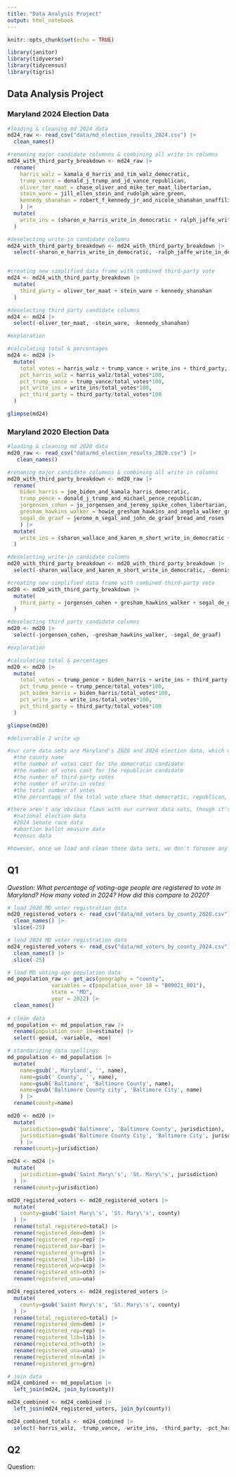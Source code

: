 ```yaml
---
title: "Data Analysis Project"
output: html_notebook
---
```


```r
knitr::opts_chunk$set(echo = TRUE)
```

```r
library(janitor) 
library(tidyverse)
library(tidycensus)
library(tigris)
```

## Data Analysis Project

### Maryland 2024 Election Data

```r
#loading & cleaning md 2024 data
md24_raw <- read_csv("data/md_election_results_2024.csv") |>
  clean_names()

#renaming major candidate columnns & combining all write in columns
md24_with_third_party_breakdown <- md24_raw |>
  rename(
    harris_walz = kamala_d_harris_and_tim_walz_democratic,
    trump_vance = donald_j_trump_and_jd_vance_republican,
    oliver_ter_maat = chase_oliver_and_mike_ter_maat_libertarian,
    stein_ware = jill_ellen_stein_and_rudolph_ware_green,
    kennedy_shanahan = robert_f_kennedy_jr_and_nicole_shanahan_unaffiliated
    ) |>
  mutate(
    write_ins = (sharon_e_harris_write_in_democratic + ralph_jaffe_write_in_democratic + paij_boring_and_jaimey_rutschman_write_in_republican + sethatina_newman_write_in_republican + carol_asher_write_in_other_candidates + jokie_beckett_jr_write_in_other_candidates + claudia_de_la_cruz_and_karina_garcia_write_in_other_candidates + john_r_gibb_jr_write_in_other_candidates + joseph_kishore_write_in_other_candidates + william_p_stodden_write_in_other_candidates + shiva_ayyadurai_and_crystal_ellis_write_in_unaffiliated + president_r_boddie_write_in_unaffiliated + theo_brown_sr_write_in_unaffiliated + susan_maude_buchser_write_in_unaffiliated + john_cheng_and_wayne_waligorski_write_in_unaffiliated + cherunda_fox_write_in_unaffiliated + garry_hubbard_and_elizabeth_seymour_write_in_unaffiliated + shondra_irving_write_in_unaffiliated + douglas_jenkins_write_in_unaffiliated + brian_larry_kienitz_write_in_unaffiliated + richard_mayers_write_in_unaffiliated + andre_ramon_mc_neil_sr_write_in_unaffiliated + future_madam_potus_and_jessica_kennedy_write_in_unaffiliated + benjamin_l_schwalb_write_in_unaffiliated + peter_sonski_write_in_unaffiliated + lester_h_waller_jr_write_in_unaffiliated + cornel_west_and_melina_abdullah_write_in_unaffiliated + michael_yost_write_in_unaffiliated + other_write_ins)
  )

#deselecting write-in candidate columns
md24_with_third_party_breakdown <- md24_with_third_party_breakdown |>
  select(-sharon_e_harris_write_in_democratic, -ralph_jaffe_write_in_democratic, -paij_boring_and_jaimey_rutschman_write_in_republican, -sethatina_newman_write_in_republican, -carol_asher_write_in_other_candidates, -jokie_beckett_jr_write_in_other_candidates, -claudia_de_la_cruz_and_karina_garcia_write_in_other_candidates, -john_r_gibb_jr_write_in_other_candidates, -joseph_kishore_write_in_other_candidates, -william_p_stodden_write_in_other_candidates, -shiva_ayyadurai_and_crystal_ellis_write_in_unaffiliated, -president_r_boddie_write_in_unaffiliated, -theo_brown_sr_write_in_unaffiliated, -susan_maude_buchser_write_in_unaffiliated, -john_cheng_and_wayne_waligorski_write_in_unaffiliated, -cherunda_fox_write_in_unaffiliated, -garry_hubbard_and_elizabeth_seymour_write_in_unaffiliated, -shondra_irving_write_in_unaffiliated, -douglas_jenkins_write_in_unaffiliated, -brian_larry_kienitz_write_in_unaffiliated, -richard_mayers_write_in_unaffiliated, -andre_ramon_mc_neil_sr_write_in_unaffiliated, -future_madam_potus_and_jessica_kennedy_write_in_unaffiliated, -benjamin_l_schwalb_write_in_unaffiliated, -peter_sonski_write_in_unaffiliated, -lester_h_waller_jr_write_in_unaffiliated, -cornel_west_and_melina_abdullah_write_in_unaffiliated, -michael_yost_write_in_unaffiliated, -other_write_ins)


#creating new simplified data frame with combined third-party vote
md24 <- md24_with_third_party_breakdown |>
  mutate(
    third_party = oliver_ter_maat + stein_ware + kennedy_shanahan
  )

#deselecting third party candidate columns
md24 <- md24 |>
  select(-oliver_ter_maat, -stein_ware, -kennedy_shanahan)
```

```r
#exploration

#calculating total & percentages
md24 <- md24 |>
  mutate(
    total_votes = harris_walz + trump_vance + write_ins + third_party,
    pct_harris_walz = harris_walz/total_votes*100,
    pct_trump_vance = trump_vance/total_votes*100,
    pct_write_ins = write_ins/total_votes*100,
    pct_third_party = third_party/total_votes*100
  )

glimpse(md24)
```

### Maryland 2020 Election Data

```r
#loading & cleaning md 2020 data
md20_raw <- read_csv("data/md_election_results_2020.csv") |>
   clean_names()

#renaming major candidate columnns & combining all write in columns
md20_with_third_party_breakdown <- md20_raw |>
  rename(
    biden_harris = joe_biden_and_kamala_harris_democratic,
    trump_pence = donald_j_trump_and_michael_pence_republican,
    jorgensen_cohen = jo_jorgensen_and_jeremy_spike_cohen_libertarian,
    gresham_hawkins_walker = howie_gresham_hawkins_and_angela_walker_green,
    segal_de_graaf = jerome_m_segal_and_john_de_graaf_bread_and_roses
    ) |>
  mutate(
    write_ins = (sharon_wallace_and_karen_m_short_write_in_democratic + dennis_andrew_ball_write_in_other + barbara_bellar_write_in_other + president_boddie_write_in_other + mary_ruth_caro_simmons_and_sherrie_dow_write_in_other + brian_carroll_write_in_other + todd_cella_write_in_other + mark_charles_and_adrian_wallace_write_in_other + phil_collins_write_in_other + roque_rocky_de_la_fuente_write_in_other + ryan_ehrenreich_and_veronica_ehrenreich_write_in_other + randall_foltyniewkz_write_in_other + tom_hoefling_and_andy_prior_write_in_other + shawn_howard_write_in_other + johnson_lee_write_in_other + susan_b_lochocki_write_in_other + brock_pierce_and_karia_ballard_write_in_other + deborah_rouse_and_sheila_cannon_write_in_other + peter_w_sherrill_write_in_other + jade_simmons_and_claudeligh_j_roze_write_in_other + kasey_wells_write_in_other + kanye_west_write_in_other + gloria_la_riva_and_sunil_freeman_write_in_unaffiliated + albert_raley_write_in_unaffiliated + benjamin_schwalb_write_in_unaffiliated + edward_shlikas_write_in_unaffiliated + other_write_ins)
  )

#deselecting write-in candidate columns
md20_with_third_party_breakdown <- md20_with_third_party_breakdown |>
  select(-sharon_wallace_and_karen_m_short_write_in_democratic, -dennis_andrew_ball_write_in_other, -barbara_bellar_write_in_other, -president_boddie_write_in_other, -mary_ruth_caro_simmons_and_sherrie_dow_write_in_other, -brian_carroll_write_in_other, -todd_cella_write_in_other, -mark_charles_and_adrian_wallace_write_in_other, -phil_collins_write_in_other, -roque_rocky_de_la_fuente_write_in_other, -ryan_ehrenreich_and_veronica_ehrenreich_write_in_other, -randall_foltyniewkz_write_in_other, -tom_hoefling_and_andy_prior_write_in_other, -shawn_howard_write_in_other, -johnson_lee_write_in_other, -susan_b_lochocki_write_in_other, -brock_pierce_and_karia_ballard_write_in_other, -deborah_rouse_and_sheila_cannon_write_in_other, -peter_w_sherrill_write_in_other, -jade_simmons_and_claudeligh_j_roze_write_in_other, -kasey_wells_write_in_other, -kanye_west_write_in_other, -gloria_la_riva_and_sunil_freeman_write_in_unaffiliated, -albert_raley_write_in_unaffiliated, -benjamin_schwalb_write_in_unaffiliated, -edward_shlikas_write_in_unaffiliated, -other_write_ins)

#creating new simplified data frame with combined third-party vote
md20 <- md20_with_third_party_breakdown |>
  mutate(
    third_party = jorgensen_cohen + gresham_hawkins_walker + segal_de_graaf
  )

#deselecting third party candidate columns
md20 <- md20 |>
  select(-jorgensen_cohen, -gresham_hawkins_walker, -segal_de_graaf)
```

```r
#exploration

#calculating total & percentages
md20 <- md20 |>
  mutate(
    total_votes = trump_pence + biden_harris + write_ins + third_party,
    pct_trump_pence = trump_pence/total_votes*100,
    pct_biden_harris = biden_harris/total_votes*100,
    pct_write_ins = write_ins/total_votes*100,
    pct_third_party = third_party/total_votes*100
  )

glimpse(md20)
```

```r
#deliverable 2 write up

#our core data sets are Maryland's 2020 and 2024 election data, which we loaded and cleaned above. cleaning primarily involved condensing the third-party and write-in columns to make the data easier to analyze. our basic analysis so far has included calculating the total number of votes cast in each election and the percentages of votes cast for each party, broken down by county. each data frame has 24 rows — one for each Maryland county — and 10 columns. the 10 columns include:
  #the county name
  #the number of votes cast for the democratic candidate
  #the number of votes cast for the republican candidate
  #the number of third-party votes
  #the number of write-in votes
  #the total number of votes
  #the percentage of the total vote share that democratic, republican, third party and write-in candidates received

#there aren't any obvious flaws with our current data sets, though it's important to point out that the 2024 results haven't been certified and therefore aren't yet official. the data sets do have their limitations when it comes to our questions, though, and it is clear that we will still need to load and clean a number of supplementary data sets to actually answer the questions we posed in deliverable 1. this will, at the very least, include:
  #national election data
  #2024 Senate race data
  #abortion ballot measure data
  #census data

#however, once we load and clean those data sets, we don't foresee any real issues with answering the questions we posed.
```

## Q1

*Question: What percentage of voting-age people are registered to vote in Maryland? How many voted in 2024? How did this compare to 2020?*

```r
# load 2020 MD voter registration data
md20_registered_voters <- read_csv("data/md_voters_by_county_2020.csv") |>
  clean_names() |>
  slice(-25)

# load 2024 MD voter registration data
md24_registered_voters <- read_csv("data/md_voters_by_county_2024.csv") |>
  clean_names() |>
  slice(-25)
```

```r
# load MD voting-age population data
md_population_raw <- get_acs(geography = "county",
              variables = c(population_over_18 = "B09021_001"),
              state = "MD",
              year = 2022) |>
  clean_names()
  
# clean data
md_population <- md_population_raw |>
  rename(population_over_18=estimate) |>
  select(-geoid, -variable, -moe)

```

```r
# standarizing data spellings
md_population <- md_population |>
  mutate(
    name=gsub(', Maryland', '', name),
    name=gsub(' County', '', name),
    name=gsub('Baltimore', 'Baltimore County', name),
    name=gsub('Baltimore County city', 'Baltimore City', name)
    ) |>
  rename(county=name)

md20 <- md20 |>
  mutate(
    jurisdiction=gsub('Baltimore', 'Baltimore County', jurisdiction),
    jurisdiction=gsub('Baltimore County City', 'Baltimore City', jurisdiction)
    ) |>
  rename(county=jurisdiction)

md24 <- md24 |>
  mutate(
    jurisdiction=gsub('Saint Mary\'s', 'St. Mary\'s', jurisdiction)
  ) |>
  rename(county=jurisdiction)

md20_registered_voters <- md20_registered_voters |>
  mutate(
    county=gsub('Saint Mary\'s', 'St. Mary\'s', county)
  ) |>
  rename(total_registered=total) |>
  rename(registered_dem=dem) |>
  rename(registered_rep=rep) |>
  rename(registered_bar=bar) |>
  rename(registered_grn=grn) |>
  rename(registered_lib=lib) |>
  rename(registered_wcp=wcp) |>
  rename(registered_oth=oth) |>
  rename(registered_una=una)

md24_registered_voters <- md24_registered_voters |>
  mutate(
    county=gsub('Saint Mary\'s', 'St. Mary\'s', county)
  ) |>
  rename(total_registered=total) |>
  rename(registered_dem=dem) |>
  rename(registered_rep=rep) |>
  rename(registered_lib=lib) |>
  rename(registered_oth=oth) |>
  rename(registered_una=una) |>
  rename(registered_nlm=nlm) |>
  rename(registered_grn=grn)
```

```r
# join data
md24_combined <- md_population |>
  left_join(md24, join_by(county))

md24_combined <- md24_combined |>
  left_join(md24_registered_voters, join_by(county)) 

md24_combined_totals <- md24_combined |>
  select(-harris_walz, -trump_vance, -write_ins, -third_party, -pct_harris_walz, -pct_trump_vance, -pct_write_ins, -pct_third_party, -registered_dem, -registered_rep, -registered_lib, -registered_oth, -registered_una, -registered_nlm, -registered_grn)
```

## Q2

Question:

